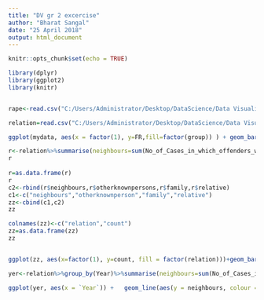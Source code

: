 ---
title: "DV gr 2 excercise"
author: "Bharat Sangal"
date: "25 April 2018"
output: html_document
---

```{r setup, include=FALSE}
knitr::opts_chunk$set(echo = TRUE)
```



```{r}
library(dplyr)
library(ggplot2)
library(knitr)


rape<-read.csv("C:/Users/Administrator/Desktop/DataScience/Data Visualisation/Data Set/rajanand-crime-in-india/20_Victims_of_rape.csv")

relation=read.csv("C:/Users/Administrator/Desktop/DataScience/Data Visualisation/Data Set/rajanand-crime-in-india/21_Offenders_known_to_the_victim.csv")

```



```{r}
ggplot(mydata, aes(x = factor(1), y=FR,fill=factor(group)) ) + geom_bar(width = 1,stat="identity")+coord_polar(theta = "y")

r<-relation%>%summarise(neighbours=sum(No_of_Cases_in_which_offenders_were_Neighbours),otherknownpersons=sum(No_of_Cases_in_which_offenders_were_Other_Known_persons),family=sum(No_of_Cases_in_which_offenders_were_Parentsclose_family_members),relative=sum(No_of_Cases_in_which_offenders_were_Relatives))
r
 
r=as.data.frame(r)
r
c2<-rbind(r$neighbours,r$otherknownpersons,r$family,r$relative)
c1<-c("neighbours","otherknownperson","family","relative")
zz<-cbind(c1,c2)
zz

colnames(zz)<-c("relation","count")
zz=as.data.frame(zz)
zz


ggplot(zz, aes(x=factor(1), y=count, fill = factor(relation)))+geom_bar(width = 1,stat="identity") #+coord_polar(theta="y") 

yer<-relation%>%group_by(Year)%>%summarise(neighbours=sum(No_of_Cases_in_which_offenders_were_Neighbours),otherknownpersons=sum(No_of_Cases_in_which_offenders_were_Other_Known_persons),family=sum(No_of_Cases_in_which_offenders_were_Parentsclose_family_members),relative=sum(No_of_Cases_in_which_offenders_were_Relatives),total=sum(No_of_Cases_in_which_offenders_were_known_to_the_Victims))

ggplot(yer, aes(x = `Year`)) +   geom_line(aes(y = neighbours, colour = "neighbours")) +   geom_line(aes(y = otherknownpersons, colour = "otherpersons"))+geom_line(aes(y = family, colour = "family")) +   geom_line(aes(y = relative, colour = "relative"))+geom_line(aes(y = total, colour = "total"))+ theme_bw()+ylab("count")+scale_x_continuous(breaks = round(seq(min(yer$Year), max(yer$Year), by = 1),1))



```

